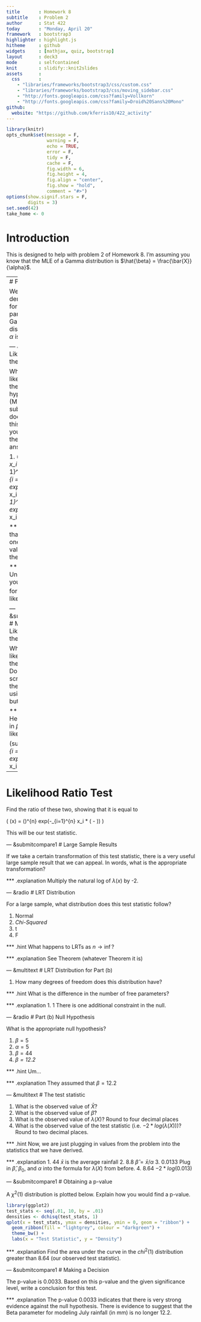 ```yaml
---
title       : Homework 8
subtitle    : Problem 2
author      : Stat 422
today       : "Monday, April 20"
framework   : bootstrap3
highlighter : highlight.js 
hitheme     : github      
widgets     : [mathjax, quiz, bootstrap]
layout      : deck3
mode        : selfcontained 
knit        : slidify::knit2slides
assets      : 
  css       : 
    - "libraries/frameworks/bootstrap3/css/custom.css"
    - "libraries/frameworks/bootstrap3/css/moving_sidebar.css"
    - "http://fonts.googleapis.com/css?family=Vollkorn"
    - "http://fonts.googleapis.com/css?family=Droid%20Sans%20Mono"
github:
  website: "https://github.com/kferris10/422_activity"
---
```


```r
library(knitr)
opts_chunk$set(message = F, 
               warning = F, 
               echo = TRUE, 
               error = F, 
               tidy = F, 
               cache = F, 
               fig.width = 6, 
               fig.height = 4, 
               fig.align = "center", 
               fig.show = "hold", 
               comment = "#>")
options(show.signif.stars = F, 
        digits = 3)
set.seed(42)
take_home <- 0
```

# Introduction

This is designed to help with problem 2 of Homework 8.  I'm assuming you know that the MLE of a Gamma distribution is $\hat{\beta} = \frac{\bar{X}}{\alpha}$.

---
# Part (a)

We'll start by deriving the LRT for the second parameter of the Gamma distribution when $\alpha$ is known.

--- &radio
# Likelihood Under the Null

What is the likelihood under the null hypothesis?  (Minor note, the submit button doesn't work for this problem, but you should get the second answer).

1. \( \frac{1}{\Gamma(\alpha)^n \beta_0^{n\alpha}} \prod_{i = 1}^{n} x_i^{\alpha-1} exp(- \sum_{i = 1}^{n} x_i / \hat{\beta}) \)
2. \( \frac{1}{\Gamma(\alpha)^n \hat{\beta}^{n\alpha}} \prod_{i = 1}^{n} x_i^{\alpha-1} exp(- \sum_{i = 1}^{n} x_i / \hat{\beta}) \)
3. \( \frac{1}{\Gamma(\alpha)^n \beta_0^{n\alpha}} \prod_{i = 1}^{n} x_i^{\alpha-1} exp(- \sum_{i = 1}^{n} x_i / \beta_0) \)

*** .hint
Recall that there is only one possible value of $\beta$ under the null.

*** .explanation
Under the null, you just plug in $\beta_0$ for $\beta$ in the likelihood.

--- &submitcompare1
# Maximized Likelihood Under the Alternative

What is the likelihood under the alternative?  Do your work on scratch paper, then compare it using the submit button.  

*** .explanation
Here, we just plug in $\hat{\beta}$ for $\beta$ in the likelihood.  So...

\(sup(all \, \beta) L(\beta | \textbf{x}, \alpha) =  \frac{1}{\Gamma(\alpha)^n \hat{\beta}^{n\alpha}} \prod_{i = 1}^{n} x_i^{\alpha-1} exp(- \sum_{i = 1}^{n} x_i / \hat{\beta}) \)

---
# Likelihood Ratio Test

Find the ratio of these two, showing that it is equal to 

\( \lambda(x) = (\frac{\hat{\beta}}{\beta_0})^{n\alpha} \times exp(-\sum_{i=1}^{n} x_i * (\frac{1}{\beta_0} - \frac{1}{\hat{\beta}})) \)

This will be our test statistic.

--- &submitcompare1
# Large Sample Results

If we take a certain transformation of this test statistic, there is a very useful large sample result that we can appeal.  In words, what is the appropriate transformation?

*** .explanation
Multiply the natural log of $\lambda(x)$ by -2.

--- &radio
# LRT Distribution

For a large sample, what distribution does this test statistic follow?

1. Normal
2. _Chi-Squared_
3. t
4. F

*** .hint
What happens to LRTs as $n \rightarrow \inf$?

*** .explanation
See Theorem (whatever Theorem it is)

--- &multitext
# LRT Distribution for Part (b)

1. How many degrees of freedom does this distribution have?

*** .hint
What is the difference in the number of free parameters?

*** .explanation
1. <span class = "answer">1</span>
There is one additional constraint in the null.

--- &radio
# Part (b) Null Hypothesis

What is the appropriate null hypothesis?

1. $\beta = 5$
2. $\alpha = 5$
3. $\beta = 44$
4. _$\beta = 12.2$_

*** .hint
Um...

*** .explanation
They assumed that $\beta = 12.2$ 

--- &multitext
# The test statistic

1. What is the observed value of $\bar{X}$?
2. What is the observed value of $\hat{\beta}$?
3. What is the observed value of  $\lambda (X)$?  Round to four decimal places
4. What is the observed value of  the test statistic (i.e. $-2 * log(\lambda (X))$)?  Round to two decimal places.

*** .hint
Now, we are just plugging in values from the problem into the statistics that we have derived.

*** .explanation
1. <span class = "answer">44</span>
$\bar{x}$ is the average rainfall
2. <span class = "answer">8.8</span>
$\hat{\beta} = \bar{x} / \alpha$
3. <span class = "answer">0.0133</span>
Plug in $\hat{\beta}$, $\beta_0$, and $\alpha$ into the formula for $\lambda (X)$ from before.
4. <span class = "answer">8.64</span>
$-2 * log(0.013)$

--- &submitcompare1
# Obtaining a p-value

A $\chi^2(1)$ distribution is plotted below.  Explain how you would find a p-value.

```r
library(ggplot2)
test_stats <- seq(.01, 10, by = .01)
densities <- dchisq(test_stats, 1)
qplot(x = test_stats, ymax = densities, ymin = 0, geom = "ribbon") + 
  geom_ribbon(fill = "lightgrey", colour = "darkgreen") + 
  theme_bw() + 
  labs(x = "Test Statistic", y = "Density")
```

*** .explanation
Find the area under the curve in the $chi^2(1)$ distribution greater than 8.64 (our observed test statistic).

--- &submitcompare1
# Making a Decision

The p-value is 0.0033. Based on this p-value and the given significance level, write a conclusion for this test.

*** .explanation
The p-value 0.0033 indicates that there is very strong evidence against the null hypothesis. There is evidence to suggest that the Beta parameter for modeling July rainfall (in mm) is no longer 12.2.









